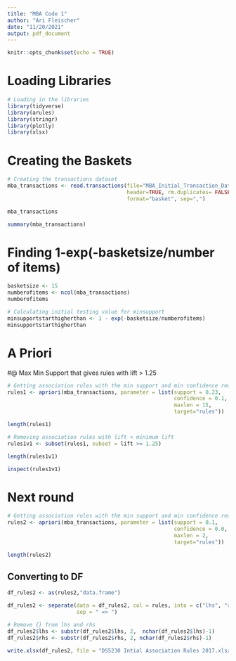 ```yaml
---
title: "MBA Code 1"
author: "Ari Fleischer"
date: "11/20/2021"
output: pdf_document
---
```


```r
knitr::opts_chunk$set(echo = TRUE)
```

# Loading Libraries 

```r
# Loading in the libraries
library(tidyverse)
library(arules)
library(stringr)
library(plotly)
library(xlsx)
```

# Creating the Baskets

```r
# Creating the transactions dataset
mba_transactions <- read.transactions(file="MBA_Initial_Transaction_Dataset.csv",
                                      header=TRUE, rm.duplicates= FALSE,
                                      format="basket", sep=",")

mba_transactions

summary(mba_transactions)
```

# Finding 1-exp(-basketsize/number of items)

```r
basketsize <- 15
numberofitems <- ncol(mba_transactions)
numberofitems

# Calculating initial testing value for minsupport
minsupportstarthigherthan <- 1 - exp(-basketsize/numberofitems)
minsupportstarthigherthan 
```

# A Priori

#@ Max Min Support that gives rules with lift > 1.25

```r
# Getting association rules with the min support and min confidence requirements
rules1 <- apriori(mba_transactions, parameter = list(support = 0.23,
                                                     confidence = 0.1, 
                                                     maxlen = 15,
                                                     target="rules"))

length(rules1)

# Removing association rules with lift < minimum lift
rules1v1 <- subset(rules1, subset = lift >= 1.25)

length(rules1v1)
```

```r
inspect(rules1v1)
```

# Next round

```r
# Getting association rules with the min support and min confidence requirements
rules2 <- apriori(mba_transactions, parameter = list(support = 0.1,
                                                     confidence = 0.0,
                                                     maxlen = 2,
                                                     target="rules"))

length(rules2)
```


## Converting to DF

```r
df_rules2 <- as(rules2,"data.frame")

df_rules2 <- separate(data = df_rules2, col = rules, into = c("lhs", "rhs"),
                      sep = " => ")

# Remove {} from lhs and rhs
df_rules2$lhs <- substr(df_rules2$lhs, 2,  nchar(df_rules2$lhs)-1)
df_rules2$rhs <- substr(df_rules2$rhs, 2, nchar(df_rules2$rhs)-1)
```

```r
write.xlsx(df_rules2, file = "DS5230 Intial Association Rules 2017.xlsx")
```